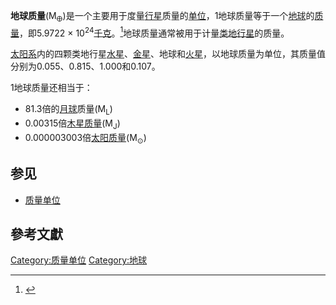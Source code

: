 {{Expand|time=2016-08-14T19:21:06+00:00}}
'''地球质量'''(M<sub>🜨</sub>)是一个主要用于度量[[行星|行星]]质量的[[单位|单位]]，1地球质量等于一个[[地球|地球]]的[[质量|质量]]，即5.9722 × 10<sup>24</sup>[[千克|千克]]。<ref name="earth-sse">{{cite web |url=http://solarsystem.nasa.gov/planets/profile.cfm?Object=Earth&Display=Facts |title=Solar System Exploration: Earth: Facts & Figures |work=NASA |date=14 Feb 2011 |accessdate=2011-05-05 |archive-date=2015-04-19 |archive-url=https://web.archive.org/web/20150419035450/http://solarsystem.nasa.gov/planets/profile.cfm?Object=Earth&Display=Facts |dead-url=no }}</ref>地球质量通常被用于计量[[类地行星|类地行星]]的质量。

[[太阳系|太阳系]]内的四颗类地行星[[水星|水星]]、[[金星|金星]]、地球和[[火星|火星]]，以地球质量为单位，其质量值分别为0.055、0.815、1.000和0.107。

1地球质量还相当于：
*81.3倍的[[月球|月球]]质量(M<sub>L</sub>)
*0.00315倍[[木星质量|木星质量]](M<sub>J</sub>)
*0.000003003倍[[太阳质量|太阳质量]](M<sub>⊙</sub>)

==参见==
* [[质量单位|质量单位]]

== 參考文獻 ==
{{Reflist}}

[[Category:质量单位|Category:质量单位]]
[[Category:地球|Category:地球]]

{{天文小作品}}